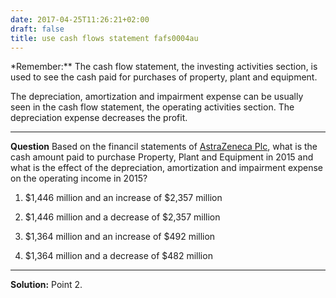 ```yaml
---
date: 2017-04-25T11:26:21+02:00
draft: false
title: use cash flows statement fafs0004au
---
```


*Remember:**
The cash flow statement, the investing activities section, is used to see the cash paid for purchases of property, plant and equipment. 

The depreciation, amortization and impairment expense can be usually seen in the cash flow statement, the operating activities section. The depreciation expense decreases the profit.

***

**Question**
Based on the financil statements of [AstraZeneca Plc](https://drive.google.com/file/d/0B5iOWuUx99FWaWVtSjVjWHR1TEU/view?usp=sharing), what is the cash amount paid to purchase Property, Plant and Equipment in 2015 and what is the effect of the depreciation, amortization and impairment expense on the operating income in 2015? 

1.	$1,446 million and an increase of $2,357 million

2.	$1,446 million and a decrease of $2,357 million

3.	$1,364 million and an increase of $492 million

4.	$1,364 million and a decrease of $482 million

***

**Solution:**
Point 2.
